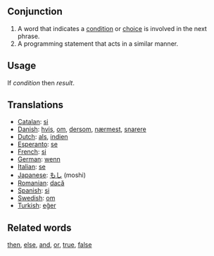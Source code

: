 ==Conjunction==

#A word that indicates a [[condition]] or [[choice]] is involved in the next phrase.
#A programming statement that acts in a similar manner.

==Usage==
If ''condition'' then ''result''.

==Translations==
*[[Catalan]]: [[si]]
*[[Danish]]: [[hvis]], [[om]], [[dersom]], [[nærmest]], [[snarere]]
*[[Dutch]]: [[als]], [[indien]]
*[[Esperanto]]: [[se]]
*[[French]]: [[si]]
*[[German]]: [[wenn]]
*[[Italian]]: [[se]]
*[[Japanese]]: [[もし]] (moshi)
*[[Romanian]]: [[dacă]]
*[[Spanish]]: [[si]]
*[[Swedish]]: [[om]]
*[[Turkish]]: [[eğer]]

==Related words==
[[then]], [[else]], [[and]], [[or]], [[true]], [[false]]